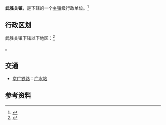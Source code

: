 {{中国乡级行政区|42/13/81/100/000}}

'''武胜关镇'''，是{{PRC admin/fullname|42/13/81/100/000|3}}下辖的一个[[乡镇|乡镇]]级行政单位。<ref>{{PRC admin/ref sgc|{{PRC admin/parent|42/13/81/100/000}}}}</ref>

== 行政区划 ==

武胜关镇下辖以下地区：<ref>{{PRC admin/ref sgc|42/13/81/100/000}}</ref>

{{PRC admin/children|42/13/81/100/000}}。

== 交通 ==
* {{rint|cn|rail}}[[京广铁路|京广铁路]]：[[广水站|广水站]]

== 参考资料 ==
{{reflist}}

{{PRC admin/navcat|42/13/81/100/000}}